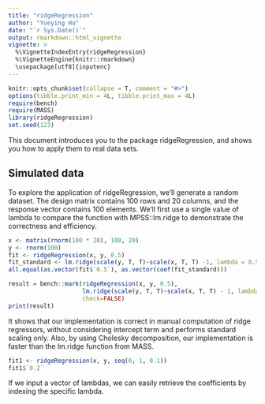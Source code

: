 ```yaml
---
title: "ridgeRegression"
author: "Yueying Hu"
date: "`r Sys.Date()`"
output: rmarkdown::html_vignette
vignette: >
  %\VignetteIndexEntry{ridgeRegression}
  %\VignetteEngine{knitr::rmarkdown}
  \usepackage[utf8]{inputenc}
---
```


```r
knitr::opts_chunk$set(collapse = T, comment = "#>")
options(tibble.print_min = 4L, tibble.print_max = 4L)
require(bench)
require(MASS)
library(ridgeRegression)
set.seed(123)
```

This document introduces you to the package ridgeRegression, and shows you how
to apply them to real data sets. 

## Simulated data
To explore the application of ridgeRegression, we'll generate a random dataset.
The design matrix contains 100 rows and 20 columns, and the response vector 
contains 100 elements. We'll first use a single value of lambda to compare the 
function with MPSS::lm.ridge to demonstrate the correctness and efficiency.

```r
x <- matrix(rnorm(100 * 20), 100, 20)
y <- rnorm(100)
fit <- ridgeRegression(x, y, 0.5)
fit_standard <- lm.ridge(scale(y, T, T)~scale(x, T, T) -1, lambda = 0.5 * 100 / 99)
all.equal(as.vector(fit$`0.5`), as.vector(coef(fit_standard)))
```

```r
result = bench::mark(ridgeRegression(x, y, 0.5),
                     lm.ridge(scale(y, T, T)~scale(x, T, T) - 1, lambda = 0.5*100/99), 
                     check=FALSE)
print(result)
```

It shows that our implementation is correct in manual computation of ridge regressors, without considering intercept term and performs standard scaling only. Also, by using Cholesky decomposition, our implementation is faster than the lm.ridge function from MASS.

```r
fit1 <- ridgeRegression(x, y, seq(0, 1, 0.1))
fit1$`0.2`
```
If we input a vector of lambdas, we can easily retrieve the coefficients by indexing the specific lambda.
